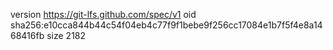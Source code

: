 version https://git-lfs.github.com/spec/v1
oid sha256:e10cca844b44c54f04eb4c77f9f1bebe9f256cc17084e1b7f5f4e8a1468416fb
size 2182
